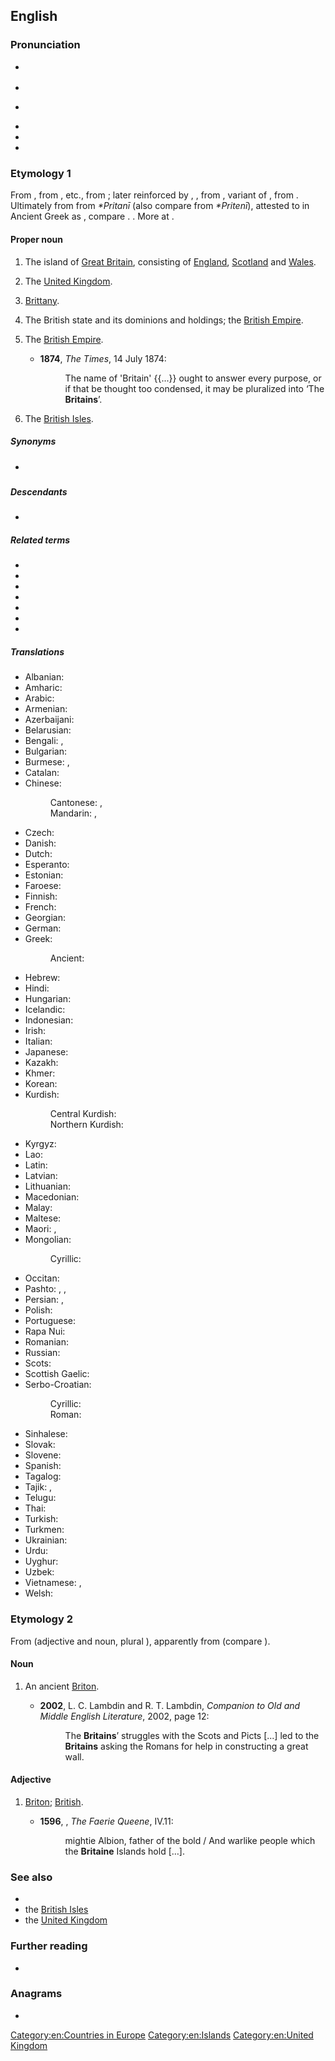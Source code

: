 ==English==

===Pronunciation===
* {{a|UK}} {{IPA|en|/ˈbɹɪ.tən/|/ˈbɹɪ.tn̩/}}
* {{audio|en|en-uk-Britain.ogg|Audio (UK)}}
* {{a|US}} {{IPA|en|/ˈbɹɪ.tn̩/|[ˈbɹɪ.ɾᵊn̩]|[ˈbɹɪ.ʔᵊn̩]}}
* {{rhymes|en|ɪtən}}
* {{hyphenation|en|Brit|ain}}
* {{homophones|en|Briton}}

===Etymology 1===
{{root|en|ine-pro|*kʷer-}}
From {{inh|en|enm|Breteyn}}, from {{inh|en|ang|Breoton}}, {{m|ang|Bryten}} etc., from {{der|en|la|Britannia}}; later reinforced by {{der|en|xno|Britaine}}, {{der|en|fro|Bretaigne}}, from {{der|en|la|Brittannia}}, variant of {{m|la|Britannia}}, from {{m|la|Britannī}}. Ultimately from {{der|en|cel-bry-pro|*Prɨdėn|t=Britain}} from ''*Pritanī'' (also compare {{m|cel-bry-pro|*Prɨdɨn|t=Picts}} from ''*Pritenī''), attested to in Ancient Greek as {{l|grc|Πρεττανική}}, compare {{cog|cy|Prydain}}. {{doublet|en|Brittany}}. More at {{l|la|Britto}}.

{{etystub|en}}

====Proper noun====
{{en-proper noun|s}}

# {{senseid|en|Q23666}}The island of [[Great Britain]], consisting of [[England]], [[Scotland]] and [[Wales]]. {{defdate|from 10th c.}}
# {{senseid|en|Q145}}{{lb|en|loosely}} The [[United Kingdom]].
# {{lb|en|historical}} [[Brittany]]. {{defdate|from 13th c.}}
# {{lb|en|historical}} The British state and its dominions and holdings; the [[British Empire]]. {{defdate|from 17th c.}}
# {{lb|en|in the plural}} The [[British Empire]]. {{defdate|from 19th c.}}
#* '''1874''', ''The Times'', 14 July 1874:
#*: The name of 'Britain' {{...}} ought to answer every purpose, or if that be thought too condensed, it may be pluralized into ‘The '''Britains'''’.
# {{lb|en|nonstandard}} The [[British Isles]].

=====Synonyms=====
* {{sense|island}} {{l|en|Gramarye}}

=====Descendants=====
* {{desc|tkl|Peletānia|bor=1}}

=====Related terms=====
* {{l|en|Breton}}
* {{l|en|British}}
* {{l|en|Briton}}
* {{l|en|Britannia}}
* {{l|en|Brittany}}
* {{l|en|Battle of Britain}}
* {{l|en|Broken Britain}}

=====Translations=====
{{trans-top-also|id=Q23666|island|Great Britain|British Isles}}
* Albanian: {{t|sq|Britania|f}}
* Amharic: {{t|am|ብሪታንያ}}
* Arabic: {{t+|ar|بِرِيطانِيَا|f}}
* Armenian: {{t|hy|Բրիտանիա}}
* Azerbaijani: {{t|az|Britaniya}}
* Belarusian: {{t|be|Брыта́нія|f|sc=Cyrl}}
* Bengali: {{t|bn|ব্রিটেন}}, {{t|bn|বিলাত}}
* Bulgarian: {{t|bg|Брита́ния|f}}
* Burmese: {{t+|my|ဘိလပ်}}, {{t|my|ဗြိတိန်}}
* Catalan: {{t+|ca|Gran Bretanya|f}} {{qualifier|only full name is used for the island}}
* Chinese:
*: Cantonese: {{t|yue|不列顛}}, {{t|yue|不列颠|tr=bat1 lit6 din1}}
*: Mandarin: {{t+|cmn|不列顛}}, {{t+|cmn|不列颠|tr=Bùlièdiān}}
* Czech: {{t+|cs|Británie|f}}
* Danish: {{t+|da|Storbritannien}} {{qualifier|only full name is used for the island}}
* Dutch: {{t+|nl|Brittannië|n}}
* Esperanto: {{t|eo|Britio}}
* Estonian: {{t+|et|Britannia}}
* Faroese: {{t|fo|Bretland|n}}
* Finnish: {{t+|fi|Britannia}}
* French: {{t+|fr|Grande-Bretagne|f}} {{qualifier|only full name is used for the island}}
* Georgian: {{t|ka|ბრიტანეთი}}
* German: {{t+|de|Britannien|n}}
* Greek: {{t+|el|Βρετανία|f}}
*: Ancient: {{t|grc|Βρεττανία|f}}
* Hebrew: {{t|he|בְּרִיטַנְיָה|f|tr=británya}}
* Hindi: {{t+|hi|ब्रिटेन|m}}
* Hungarian: {{t+|hu|Britannia}}
* Icelandic: {{t+|is|Bretland|n}}
* Indonesian: {{t|id|Britania}}
* Irish: {{t|ga|[[Breatain|an Bhreatain]]|f}}
* Italian: {{t+|it|Gran Bretagna|f}} {{qualifier|only full name is used for the island}}
* Japanese: {{t|ja|ブリテン|tr=Buriten}}
* Kazakh: {{t|kk|Британия}}
* Khmer: {{t|km|ប៊្រីតថេន}}
* Korean: {{t|ko|^브리튼}}
* Kurdish:
*: Central Kurdish: {{t-check|ckb|بەریتانیا}}
*: Northern Kurdish: {{t+|kmr|Brîtanya}}
{{trans-mid}}
* Kyrgyz: {{t|ky|Британия}}
* Lao: {{t|lo|ບໍ​ລິ​ເຕນ}}
* Latin: {{t+|la|Britannia|f}}
* Latvian: {{t|lv|Britānija|f}}
* Lithuanian: {{t|lt|Britanija|f}}
* Macedonian: {{t|mk|Брита́нија|f}}
* Malay: {{t|ms|Britania}}
* Maltese: {{t|mt|Brittanja|f}}
* Maori: {{t|mi|Peretānia}}, {{t|mi|Piritini}}
* Mongolian:
*: Cyrillic: {{t|mn|Британи}}
* Occitan: {{t+|oc|Grand Bretanha|f}} {{qualifier|only full name is used for the island}}
* Pashto: {{t+|ps|برتانيه|f|tr=bartānyá}}, {{t|ps|برطانيه|f|tr=bartānya}}, {{t|ps|بريتانيا|f|tr=britāniyã}}
* Persian: {{t+|fa|بریتانیا|tr=beritâniyâ}}, {{t|fa|برطانیه|tr=beretâniye}} {{qualifier|obsolete}}
* Polish: {{t+|pl|Brytania|f}}
* Portuguese: {{t+|pt|Grã-Bretanha|f}}
* Rapa Nui: {{t|rap|Peretane}}
* Romanian: {{t|ro|Britanie|f}}
* Russian: {{t+|ru|Брита́ния|f}}
* Scots: {{t|sco|Breetain}}
* Scottish Gaelic: {{t|gd|Breatainn|f}}
* Serbo-Croatian:
*: Cyrillic: {{t|sh|Брѝта̄нија|f}}
*: Roman: {{t+|sh|Brìtānija|f}}
* Sinhalese: {{t|si|බ්‍රිතාන්‍ය}}
* Slovak: {{t|sk|Británia|f}}
* Slovene: {{t|sl|Británija|f}}
* Spanish: {{t+|es|Gran Bretaña|f}} {{qualifier|only full name is used for the island}}
* Tagalog: {{t|tl|Bretanya}}
* Tajik: {{t+|tg|Британия}}, {{t|tg|Бритониё}}
* Telugu: {{t|te|బ్రిటన్}}
* Thai: {{t|th|บริเตน}}
* Turkish: {{t+|tr|Britanya}}
* Turkmen: {{t|tk|Britaniýa}}
* Ukrainian: {{t|uk|Брита́нія|f}}
* Urdu: {{t|ur|برطانیہ|m|tr=bartānia}}
* Uyghur: {{t|ug|برىتانىيە}}
* Uzbek: {{t|uz|Britaniya}}
* Vietnamese: {{t+|vi|đảo Anh}}, {{t+|vi|Anh}}
* Welsh: {{t+|cy|Prydain}}
{{trans-bottom}}

{{trans-see|id=Q145|United Kingdom}}

{{trans-see|Brittany}}

===Etymology 2===
From {{etyl|la|en}} {{m|la|Britannus}} (adjective and noun, plural {{m|la|Britannī}}), apparently from {{w|Brythonic languages|Brythonic}} (compare {{cog|owl|Priten}}).

====Noun====
{{en-noun}}

# {{lb|en|now|rare|historical}} An ancient [[Briton]]. {{defdate|from 15th c.}}
#* '''2002''', L. C. Lambdin and R. T. Lambdin, ''Companion to Old and Middle English Literature'', 2002, page 12:
#*: The '''Britains'''’ struggles with the Scots and Picts [...] led to the '''Britains''' asking the Romans for help in constructing a great wall.

====Adjective====
{{en-adj}}

# {{lb|en|obsolete}} [[Briton]]; [[British]]. {{defdate|16th-18th c.}}
#* '''1596''', {{w|Edmund Spenser}}, ''The Faerie Queene'', IV.11:
#*: mightie Albion, father of the bold / And warlike people which the '''Britaine''' Islands hold […].

===See also===
* {{l|en|Great Britain}}
* the [[British Isles]]
* the [[United Kingdom]]

===Further reading===
* {{pedialite|Britain (placename)}}

===Anagrams===
* {{anagrams|en|a=abiinrt|triabin}}

[[Category:en:Countries in Europe]]
[[Category:en:Islands]]
[[Category:en:United Kingdom]]